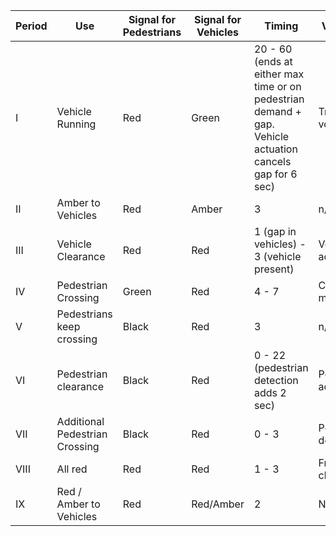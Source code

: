 
| Period | Use | Signal for \newline Pedestrians | Signal for \newline Vehicles | Timing | Variation |
|--------|-----|------------------------|---------------------|--------|-----------|
| I | Vehicle Running | Red | Green | 20 - 60 (ends at either max time or on pedestrian demand + gap. Vehicle actuation cancels gap for 6 sec) | Traffic volume |
| II | Amber to Vehicles | Red | Amber | 3 | n/a |
| III | Vehicle Clearance | Red | Red | 1 (gap in vehicles) - 3 (vehicle present) | Vehicle actuation |
| IV | Pedestrian Crossing | Green | Red | 4 - 7 | Check maps |
| V | Pedestrians keep crossing | Black | Red | 3 | n/a |
| VI | Pedestrian clearance | Black | Red | 0 - 22 (pedestrian detection adds 2 sec) | Pedestrian actuation |
| VII | Additional Pedestrian Crossing | Black | Red | 0 - 3 | Pedestrian detection |
| VIII | All red | Red | Red | 1 - 3 | Free choice |
| IX | Red / Amber to Vehicles | Red | Red/Amber | 2 | NA |